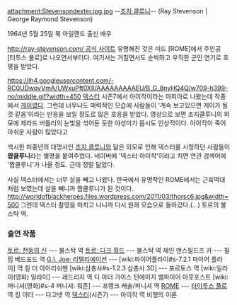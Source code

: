 attachment:Stevensondexter.jpg.jpg 
--[[조지 클루니]]--
(Ray Stevenson | George Raymond Stevenson)

1964년 5월 25일 북 아일랜드 출신 배우

[[http://ray-stevenson.com/ 공식 사이트]]
유명해진 것은 미드 [ROME]에서 주인공 [티투스 풀로]로 나오면서부터다. 여기서는 거칠면서도 순박하고 우직한 군인 연기로 호평을 받았다.

https://lh4.googleusercontent.com/-RC0UDwqvVmA/UWxuPft0XII/AAAAAAAAAEU/B_G_8nyHQ4Q/w709-h399-no/middle.gif?width=450
[[덱스터]] 시즌7에서 아이작이라는 마피아로 나왔는데 작중에서 [[게이]]였다. 그런데 너무나도 매력적인 모습에 사람들이 '계속 보고있으면 게이가 될 것 같음'이라는 반응을 보일 정도로 많은 호응을 받았다. 영상으로 보면 조지클루니의 외모에 제라드 버틀러의 눈빛을 섞어둔 듯한 야성미가 몹시도 인상적이다. 아이작이 죽어 아쉬운 사람이 많았다고

섹시한 미중년의 대명사인 [[조지 클루니]]와 닮은 외모로 인해 덱스터를 시청하던 사람들이 '''짭클루니'''라는 별명을 붙여주었다. 네이버에 '덱스터 아이작'이라고 치면 연관 검색어에 '짭클루니'가 나올 정도. 근데 정말 닮았다.

사실 덱스터에서는 너무 살을 빼고 나왔다. 한국에서 유명작인 ROME에서는 근육떡대처럼 보였는데 살을 빼니까 짭클루니가 된 것이다. 
http://worldofblackheroes.files.wordpress.com/2011/03/thorsc6.jpg&width=500
그런데 덱스터 촬영을 마치고 나니까 다시 원래 모습으로 돌아갔다.(...)
토르의 불스탁 역.

=== 출연 작품 ===
[[토르: 천둥의 신]] --- 불스탁 역
[[토르: 다크 월드]] --- 불스탁 역
제인 맨스필드즈 카 --- 필립 베드포드 역
[[G.I. Joe: 리탤리에이션]] --- [wiki:파이어플라이#s-7.2.1 파이어 플라이] 역
킬 더 아이리쉬맨
[wiki:삼총사#s-1.2.3 삼총사 3D] --- 포르토스 역
[wiki:일라이(영화) 일라이] --- 레드리지 역
디 아더 가이스       
틴에이지 뱀파이어
아웃포스트
[wiki:퍼니셔(영화)#s-4 퍼니셔: 워존] --- 프랭크 캐슬/퍼니셔 역
[[ROME]]  --- [[타이투스 풀로]] 역
킹 아더 --- 다고넷 역
[[덱스터]](시즌7) --- 아이작 역
비행의 이론
